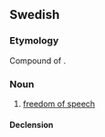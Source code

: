 ==Swedish==

===Etymology===
Compound of {{compound|sv|yttrande|frihet|t1=uttrance, expression|t2=freedom}}.

===Noun===
{{sv-noun|c|-}}

# [[freedom of speech]]

====Declension====
{{sv-noun-unc-irreg-c|2=yttrandefriheten}}